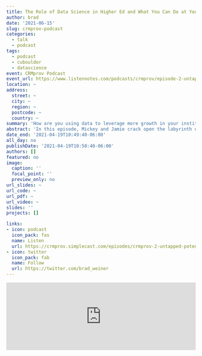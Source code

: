 ```yaml
---
title: The Role of Data Science in Higher Ed and What You Can Do at Your Institution
author: brad
date: '2021-06-15'
slug: crmprov-podcast
categories:
  - talk
  - podcast
tags:
  - podcast
  - cuboulder
  - datascience
event: CRMprov Podcast
event_url: https://www.listennotes.com/podcasts/crmprov/episode-2-untapped-potential-rudVR61qKht
location: ~
address:
  street: ~
  city: ~
  region: ~
  postcode: ~
  country: ~
summary: 'How are you using data to leverage more growth in your institution…and how can you do it better?' 
abstract: 'In this episode, Mickey and Jamie crack open the labyrinth of all things data in the education space. They share insights into how institutions can dive into the treasure troves of data available to them. Their guide for this chat is Brad Weiner, Director of Data Science at the University of Colorado at Boulder.'
date_end: '2021-04-19T10:49:40-06:00'
all_day: no
publishDate: '2021-04-19T10:50:40-06:00'
authors: []
featured: no
image: 
  caption: ''
  focal_point: ''
  preview_only: no
url_slides: ~
url_code: ~
url_pdf: ~
url_video: ~
slides: ''
projects: []

links:
- icon: podcast
  icon_pack: fas
  name: Listen
  url: https://crmprov.simplecast.com/episodes/crmprov-2-untapped-potential-the-role-of-data-science-in-higher-ed-and-what-you-can-do-at-your-institution-u30g4kHJ
- icon: twitter
  icon_pack: fab
  name: Follow
  url: https://twitter.com/brad_weiner
---
```


<iframe src="https://www.listennotes.com/podcasts/crmprov/episode-2-untapped-potential-rudVR61qKht/embed/" height="180px" width="100%" style="width: 1px; min-width: 100%;" frameborder="0" scrolling="no" loading="lazy"></iframe>